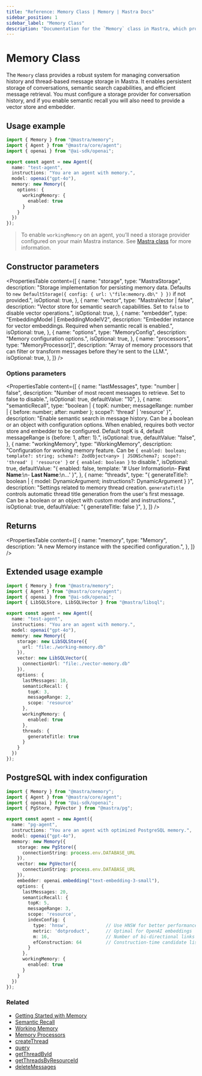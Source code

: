 ```yaml
---
title: "Reference: Memory Class | Memory | Mastra Docs"
sidebar_position: 1
sidebar_label: "Memory Class"
description: "Documentation for the `Memory` class in Mastra, which provides a robust system for managing conversation history and thread-based message storage."
---
```


# Memory Class

The `Memory` class provides a robust system for managing conversation history and thread-based message storage in Mastra. It enables persistent storage of conversations, semantic search capabilities, and efficient message retrieval. You must configure a storage provider for conversation history, and if you enable semantic recall you will also need to provide a vector store and embedder.

## Usage example

```typescript title="src/mastra/agents/test-agent.ts" showLineNumbers copy
import { Memory } from "@mastra/memory";
import { Agent } from "@mastra/core/agent";
import { openai } from "@ai-sdk/openai";

export const agent = new Agent({
  name: "test-agent",
  instructions: "You are an agent with memory.",
  model: openai("gpt-4o"),
  memory: new Memory({
    options: {
      workingMemory: {
        enabled: true
      }
    }
  })
});
```

> To enable `workingMemory` on an agent, you’ll need a storage provider configured on your main Mastra instance. See [Mastra class](../core/mastra-class) for more information.

## Constructor parameters

<PropertiesTable
  content={[
    {
      name: "storage",
      type: "MastraStorage",
      description: "Storage implementation for persisting memory data. Defaults to `new DefaultStorage({ config: { url: \"file:memory.db\" } })` if not provided.",
      isOptional: true,
    },
    {
      name: "vector",
      type: "MastraVector | false",
      description: "Vector store for semantic search capabilities. Set to `false` to disable vector operations.",
      isOptional: true,
    },
    {
      name: "embedder",
      type: "EmbeddingModel<string> | EmbeddingModelV2<string>",
      description: "Embedder instance for vector embeddings. Required when semantic recall is enabled.",
      isOptional: true,
    },
    {
      name: "options",
      type: "MemoryConfig",
      description: "Memory configuration options.",
      isOptional: true,
    },
    {
      name: "processors",
      type: "MemoryProcessor[]",
      description: "Array of memory processors that can filter or transform messages before they're sent to the LLM.",
      isOptional: true,
    },
  ]}
/>

### Options parameters

<PropertiesTable
  content={[
    {
      name: "lastMessages",
      type: "number | false",
      description: "Number of most recent messages to retrieve. Set to false to disable.",
      isOptional: true,
      defaultValue: "10",
    },
    {
      name: "semanticRecall",
      type: "boolean | { topK: number; messageRange: number | { before: number; after: number }; scope?: 'thread' | 'resource' }",
      description: "Enable semantic search in message history. Can be a boolean or an object with configuration options. When enabled, requires both vector store and embedder to be configured. Default topK is 4, default messageRange is {before: 1, after: 1}.",
      isOptional: true,
      defaultValue: "false",
    },
    {
      name: "workingMemory",
      type: "WorkingMemory",
      description: "Configuration for working memory feature. Can be `{ enabled: boolean; template?: string; schema?: ZodObject<any> | JSONSchema7; scope?: 'thread' | 'resource' }` or `{ enabled: boolean }` to disable.",
      isOptional: true,
      defaultValue: "{ enabled: false, template: '# User Information\\n- **First Name**:\\n- **Last Name**:\\n...' }",
    },
    {
      name: "threads",
      type: "{ generateTitle?: boolean | { model: DynamicArgument<MastraLanguageModel>; instructions?: DynamicArgument<string> } }",
      description: "Settings related to memory thread creation. `generateTitle` controls automatic thread title generation from the user's first message. Can be a boolean or an object with custom model and instructions.",
      isOptional: true,
      defaultValue: "{ generateTitle: false }",
    },
  ]}
/>

## Returns

<PropertiesTable
  content={[
    {
      name: "memory",
      type: "Memory",
      description: "A new Memory instance with the specified configuration.",
    },
  ]}
/>


## Extended usage example

```typescript title="src/mastra/agents/test-agent.ts" showLineNumbers copy
import { Memory } from "@mastra/memory";
import { Agent } from "@mastra/core/agent";
import { openai } from "@ai-sdk/openai";
import { LibSQLStore, LibSQLVector } from "@mastra/libsql";

export const agent = new Agent({
  name: "test-agent",
  instructions: "You are an agent with memory.",
  model: openai("gpt-4o"),
  memory: new Memory({
    storage: new LibSQLStore({
      url: "file:./working-memory.db"
    }),
    vector: new LibSQLVector({
      connectionUrl: "file:./vector-memory.db"
    }),
    options: {
      lastMessages: 10,
      semanticRecall: {
        topK: 3,
        messageRange: 2,
        scope: 'resource'
      },
      workingMemory: {
        enabled: true
      },
      threads: {
        generateTitle: true
      }
    }
  })
});
```

## PostgreSQL with index configuration

```typescript title="src/mastra/agents/pg-agent.ts" showLineNumbers copy
import { Memory } from "@mastra/memory";
import { Agent } from "@mastra/core/agent";
import { openai } from "@ai-sdk/openai";
import { PgStore, PgVector } from "@mastra/pg";

export const agent = new Agent({
  name: "pg-agent",
  instructions: "You are an agent with optimized PostgreSQL memory.",
  model: openai("gpt-4o"),
  memory: new Memory({
    storage: new PgStore({
      connectionString: process.env.DATABASE_URL
    }),
    vector: new PgVector({
      connectionString: process.env.DATABASE_URL
    }),
    embedder: openai.embedding("text-embedding-3-small"),
    options: {
      lastMessages: 20,
      semanticRecall: {
        topK: 5,
        messageRange: 3,
        scope: 'resource',
        indexConfig: {
          type: 'hnsw',              // Use HNSW for better performance
          metric: 'dotproduct',      // Optimal for OpenAI embeddings
          m: 16,                     // Number of bi-directional links
          efConstruction: 64         // Construction-time candidate list size
        }
      },
      workingMemory: {
        enabled: true
      }
    }
  })
});
```

### Related

- [Getting Started with Memory](/docs/memory/overview)
- [Semantic Recall](/docs/memory/semantic-recall)
- [Working Memory](/docs/memory/working-memory)
- [Memory Processors](/docs/memory/memory-processors)
- [createThread](/reference/memory/createThread)
- [query](/reference/memory/query)
- [getThreadById](/reference/memory/getThreadById)
- [getThreadsByResourceId](/reference/memory/getThreadsByResourceId)
- [deleteMessages](/reference/memory/deleteMessages)

